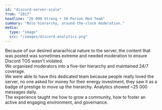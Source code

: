 ```yaml
---
id: "discord-server-scale"
from: "2017"
headline: "26 000 Strong • 50-Person Mod Team"
summary: "Role hierarchy, around-the-clock moderation."
media:
  type: "image"
  src: "/images/discord-analytics.png"
---
```

Because of our desired anarachical nature to the server, the content that was posted was sometimes extreme and needed moderation to ensure Discord TOS wasn't violated.  
We organised moderators into a five-tier hierarchy and maintained 24/7 coverage.  
We were able to have this dedicated team because people really loved the server, no one asked for money for their energy investment, they saw it as a badge of prestige to move up the hierarchy. 
Analytics showed ~25 000 messages daily.  
The experience taught me how to grow a community, how to foster an active and engaging environment, and governance.
